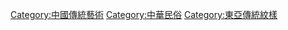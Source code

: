 [[Category:中國傳統藝術|Category:中國傳統藝術]]
[[Category:中華民俗|Category:中華民俗]]
[[Category:東亞傳統紋樣|Category:東亞傳統紋樣]]